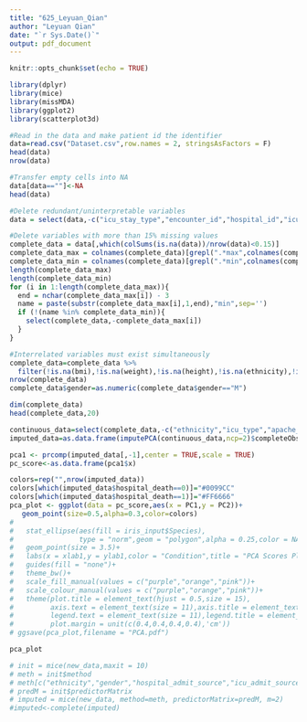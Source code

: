 ```yaml
---
title: "625_Leyuan_Qian"
author: "Leyuan Qian"
date: "`r Sys.Date()`"
output: pdf_document
---
```


```r
knitr::opts_chunk$set(echo = TRUE)
```

```r
library(dplyr)
library(mice)
library(missMDA)
library(ggplot2)
library(scatterplot3d)
```


```r
#Read in the data and make patient id the identifier
data=read.csv("Dataset.csv",row.names = 2, stringsAsFactors = F)
head(data)
nrow(data)
```
```r
#Transfer empty cells into NA
data[data==""]<-NA
head(data)
```

```r
#Delete redundant/uninterpretable variables
data = select(data,-c("icu_stay_type","encounter_id","hospital_id","icu_id","hospital_admit_source","icu_admit_source","readmission_status")) 
```

```r
#Delete variables with more than 15% missing values
complete_data = data[,which(colSums(is.na(data))/nrow(data)<0.15)]
complete_data_max = colnames(complete_data)[grepl(".*max",colnames(complete_data))]
complete_data_min = colnames(complete_data)[grepl(".*min",colnames(complete_data))]
length(complete_data_max)
length(complete_data_min)
for (i in 1:length(complete_data_max)){
  end = nchar(complete_data_max[i]) - 3
  name = paste(substr(complete_data_max[i],1,end),"min",sep='')
  if (!(name %in% complete_data_min)){
    select(complete_data,-complete_data_max[i])
  }
}
```

```r
#Interrelated variables must exist simultaneously
complete_data=complete_data %>%
  filter(!is.na(bmi),!is.na(weight),!is.na(height),!is.na(ethnicity),!is.na(gender))
nrow(complete_data)
complete_data$gender=as.numeric(complete_data$gender=="M")

```
```r
dim(complete_data)
head(complete_data,20)
```

```r
continuous_data=select(complete_data,-c("ethnicity","icu_type","apache_3j_bodysystem","apache_2_bodysystem"))
imputed_data=as.data.frame(imputePCA(continuous_data,ncp=2)$completeObs)
```

```r
pca1 <- prcomp(imputed_data[,-1],center = TRUE,scale = TRUE)
pc_score<-as.data.frame(pca1$x)
```

```r
colors=rep("",nrow(imputed_data))
colors[which(imputed_data$hospital_death==0)]="#0099CC"
colors[which(imputed_data$hospital_death==1)]="#FF6666"
pca_plot <- ggplot(data = pc_score,aes(x = PC1,y = PC2))+
   geom_point(size=0.5,alpha=0.3,color=colors)
#   
#   stat_ellipse(aes(fill = iris_input$Species),
#                type = "norm",geom = "polygon",alpha = 0.25,color = NA)+ # 添加置信椭圆
#   geom_point(size = 3.5)+
#   labs(x = xlab1,y = ylab1,color = "Condition",title = "PCA Scores Plot")+
#   guides(fill = "none")+
#   theme_bw()+
#   scale_fill_manual(values = c("purple","orange","pink"))+
#   scale_colour_manual(values = c("purple","orange","pink"))+
#   theme(plot.title = element_text(hjust = 0.5,size = 15),
#         axis.text = element_text(size = 11),axis.title = element_text(size = 13),
#         legend.text = element_text(size = 11),legend.title = element_text(size = 13),
#         plot.margin = unit(c(0.4,0.4,0.4,0.4),'cm'))
# ggsave(pca_plot,filename = "PCA.pdf")

pca_plot
```


```r
# init = mice(new_data,maxit = 10)
# meth = init$method
# meth[c("ethnicity","gender","hospital_admit_source","icu_admit_source","icu_type","apache_3j_bodysystem","apache_2_bodysystem")]=""
# predM = init$predictorMatrix
# imputed = mice(new_data, method=meth, predictorMatrix=predM, m=2)
#imputed<-complete(imputed)
```
